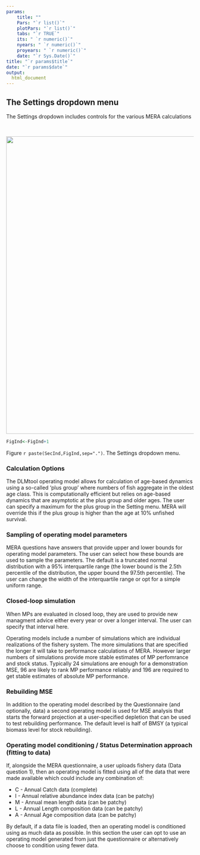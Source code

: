 ```yaml
---
params: 
    title: ""
    Pars: "`r list()`"
    plotPars: "`r list()`"
    tabs: "`r TRUE`"
    its: " `r numeric()`"
    nyears: " `r numeric()`"
    proyears: " `r numeric()`"
    date: "`r Sys.Date()`"
title: "`r params$title`"
date: "`r params$date`"
output:
  html_document
---
```


## The Settings dropdown menu

The Settings dropdown includes controls for the various MERA calculations


<br />

<img src="./Images/Settings_dropdown.jpg" width="800">

```r

FigInd<-FigInd+1

```

Figure `r paste(SecInd,FigInd,sep=".")`. The Settings dropdown menu. 


### Calculation Options

The DLMtool operating model allows for calculation of age-based dynamics using a so-called 'plus group' where numbers of fish aggregate in the oldest age class. This is computationally efficient but relies on age-based dynamics that are asymptotic at the plus group and older ages. The user can specify a maximum for the plus group in the Setting menu. MERA will override this if the plus group is higher than the age at 10% unfished survival.  

### Sampling of operating model parameters

MERA questions have answers that provide upper and lower bounds for operating model parameters. The user can select how these bounds are used to sample the parameters. The default is a truncated normal distribution with a 95% interquartile range (the lower bound is the 2.5th percentile of the distribution, the upper bound the 97.5th percentile). The user can change the width of the interquartile range or opt for a simple uniform range. 

### Closed-loop simulation

When MPs are evaluated in closed loop, they are used to provide new managment advice either every year or over a longer interval. The user can specify that interval here. 

Operating models include a number of simulations which are individual realizations of the fishery system. The more simulations that are specified the longer it will take to performance calculations of MERA. However larger numbers of simulations provide more stable estimates of MP perfomrance and stock status. Typically 24 simulations are enough for a demonstration MSE, 96 are likely to rank MP performance reliably and 196 are required to get stable estimates of absolute MP performance. 

### Rebuilding MSE

In addition to the operating model described by the Questionnaire (and optionally, data) a second operating model is used for MSE analysis that starts the forward projection at a user-specified depletion that can be used to test rebuilding performance. The default level is half of BMSY (a typical biomass level for stock rebuilding). 

### Operating model conditioning / Status Determination approach (fitting to data)

If, alongside the MERA questionnaire, a user uploads fishery data (Data question 1), then an operating model is fitted using all of the data that were made available which could include any combination of: 

* C - Annual Catch data (complete)
* I - Annual relative abundance index data (can be patchy)
* M - Annual mean length data (can be patchy)
* L - Annual Length composition data (can be patchy)
* A - Annual Age composition data (can be patchy)

By default, if a data file is loaded, then an operating model is conditioned using as much data as possible. In this section the user can opt to use an operating model generated from just the questionnaire or alternatively choose to condition using fewer data. 


